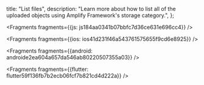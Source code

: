   title: "List files",
  description: "Learn more about how to list all of the uploaded objects using Amplify Framework's storage category.",
};






<Fragments fragments={{js: js184aa0341b07bbfc7d36ce631e696cc4}} />



<Fragments fragments={{ios: ios41d231f46a543761575655f9cd6e8925}} />



<Fragments fragments={{android: androide2ea604a657da546ab80220507355a03}} />



<Fragments fragments={{flutter: flutter59f136fb7b2ecb06fcf7b821cd4d222a}} />